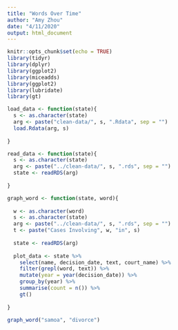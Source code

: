 ```yaml
---
title: "Words Over Time"
author: "Amy Zhou"
date: "4/11/2020"
output: html_document
---
```


```r
knitr::opts_chunk$set(echo = TRUE)
library(tidyr)
library(dplyr)
library(ggplot2)
library(miceadds)
library(ggplot2)
library(lubridate)
library(gt)

```

```r

load_data <- function(state){
  s <- as.character(state)
  arg <- paste("clean-data/", s, ".Rdata", sep = "")
  load.Rdata(arg, s)
  
}

read_data <- function(state){
  s <- as.character(state)
  arg <- paste("../clean-data/", s, ".rds", sep = "")
  state <- readRDS(arg)
  
}

graph_word <- function(state, word){
  
  w <- as.character(word)
  s <- as.character(state)
  arg <- paste("../clean-data/", s, ".rds", sep = "")
  t <- paste("Cases Involving", w, "in", s)
  
  state <- readRDS(arg)
  
  plot_data <- state %>% 
    select(name, decision_date, text, court_name) %>% 
    filter(grepl(word, text)) %>% 
    mutate(year = year(decision_date)) %>% 
    group_by(year) %>% 
    summarise(count = n()) %>% 
    gt()
    
}

```
```r
graph_word("samoa", "divorce")


```



